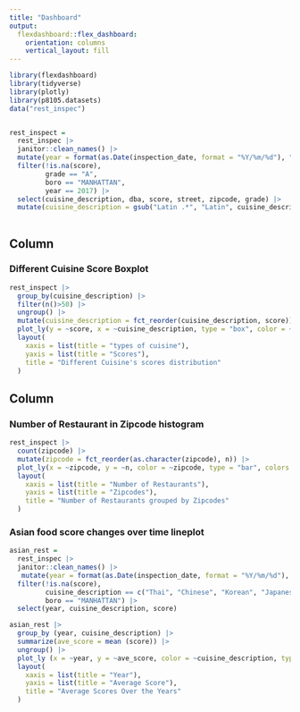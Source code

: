 ```yaml
---
title: "Dashboard"
output: 
  flexdashboard::flex_dashboard:
    orientation: columns
    vertical_layout: fill
---
```


```r
library(flexdashboard)
library(tidyverse)
library(plotly)
library(p8105.datasets)
data("rest_inspec")


rest_inspect = 
  rest_inspec |>
  janitor::clean_names() |>
  mutate(year = format(as.Date(inspection_date, format = "%Y/%m/%d"), "%Y")) |>
  filter(!is.na(score),
         grade == "A", 
         boro == "MANHATTAN", 
         year == 2017) |>
  select(cuisine_description, dba, score, street, zipcode, grade) |>
  mutate(cuisine_description = gsub("Latin .*", "Latin", cuisine_description)) 
  
```

Column {data-width=650}
-----------------------------------------------------------------------

### Different Cuisine Score Boxplot
```r
rest_inspect |>
  group_by(cuisine_description) |>
  filter(n()>50) |>
  ungroup() |>
  mutate(cuisine_description = fct_reorder(cuisine_description, score)) |>
  plot_ly(y = ~score, x = ~cuisine_description, type = "box", color = ~cuisine_description, colors = "viridis") |>
  layout(
    xaxis = list(title = "types of cuisine"),
    yaxis = list(title = "Scores"),
    title = "Different Cuisine's scores distribution"
  )
```

Column {data-width=350}
-----------------------------------------------------------------------

### Number of Restaurant in Zipcode histogram

```r
rest_inspect |>
  count(zipcode) |>
  mutate(zipcode = fct_reorder(as.character(zipcode), n)) |>
  plot_ly(x = ~zipcode, y = ~n, color = ~zipcode, type = "bar", colors = "viridis") |>
  layout(
    xaxis = list(title = "Number of Restaurants"),
    yaxis = list(title = "Zipcodes"),
    title = "Number of Restaurants grouped by Zipcodes"
  )
```

### Asian food score changes over time lineplot

```r
asian_rest = 
  rest_inspec |>
  janitor::clean_names() |>
   mutate(year = format(as.Date(inspection_date, format = "%Y/%m/%d"), "%Y")) |>
  filter(!is.na(score),
         cuisine_description == c("Thai", "Chinese", "Korean", "Japanese", "Indonesian", "Vietnamese/Cambodian/Malaysia", "Filipino"),
         boro == "MANHATTAN") |>
  select(year, cuisine_description, score) 

asian_rest |>
  group_by (year, cuisine_description) |>
  summarize(ave_score = mean (score)) |>
  ungroup() |>
  plot_ly (x = ~year, y = ~ave_score, color = ~cuisine_description, type = "scatter", mode = "lines+markers", colors = "viridis") |>
  layout(
    xaxis = list(title = "Year"),
    yaxis = list(title = "Average Score"),
    title = "Average Scores Over the Years"
  )
```

